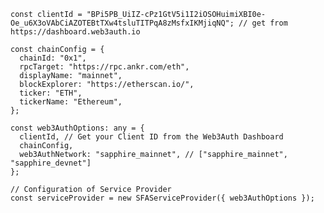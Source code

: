 ```tsx
const clientId = "BPi5PB_UiIZ-cPz1GtV5i1I2iOSOHuimiXBI0e-Oe_u6X3oVAbCiAZOTEBtTXw4tsluTITPqA8zMsfxIKMjiqNQ"; // get from https://dashboard.web3auth.io

const chainConfig = {
  chainId: "0x1",
  rpcTarget: "https://rpc.ankr.com/eth",
  displayName: "mainnet",
  blockExplorer: "https://etherscan.io/",
  ticker: "ETH",
  tickerName: "Ethereum",
};

const web3AuthOptions: any = {
  clientId, // Get your Client ID from the Web3Auth Dashboard
  chainConfig,
  web3AuthNetwork: "sapphire_mainnet", // ["sapphire_mainnet", "sapphire_devnet"]
};

// Configuration of Service Provider
const serviceProvider = new SFAServiceProvider({ web3AuthOptions });
```

